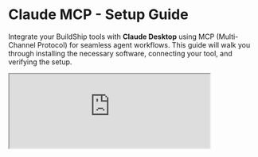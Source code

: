 # Claude MCP - Setup Guide

Integrate your BuildShip tools with **Claude Desktop** using MCP (Multi-Channel Protocol) for seamless agent workflows.
This guide will walk you through installing the necessary software, connecting your tool, and verifying the setup.

<iframe
  className='aspect-video w-full'
  src='https://www.youtube.com/embed/mL8LaupRPbI'
  allow='accelerometer; autoplay; clipboard-write; encrypted-media; gyroscope; picture-in-picture'
  allowFullScreen
  width='80%'
/>

## Prerequisites

Before you begin, ensure you have the following:

1. **Claude Desktop**

[Download and install Claude Desktop](https://claude.ai/download) for your operating system.

2. **Workflow Shipped**

Use the **"Ship"** button in BuildShip to deploy your workflow.

3. **Node.js & npm**

[Install Node.js and npm](https://docs.npmjs.com/downloading-and-installing-node-js-and-npm) if you haven't already.  
After installing, verify with:

```sh
node -v
npm -v
```

## Adding the MCP Tool to Claude

You have two main options for connecting your BuildShip tool to Claude:

### Option 1: **Hosted on BuildShip** (Recommended)

This is the easiest way to get started and is fully managed by BuildShip.

1. **Copy and run the following command in your terminal:**

   ```sh
   npx -y buildship-tools create-mcp-server --project <PROJECT_ID> --flows <FLOW_ID> --apiKey <API_KEY> --token <ID_TOKEN> --outputFolder <TOOL_NAME> --client claude --proxy
   ```

   _Replace the placeholders (`<PROJECT_ID>`, etc.) with your actual values as provided by BuildShip._

2. **Restart Claude Desktop**  
   If Claude is open, close and reopen it. This loads the new MCP tool.

3. **Verify Installation**

   - Open Claude Desktop.
   - Look for a **Tool** icon in Claude Chat.
   - Try asking Claude to use the tool (e.g., "Summarize Linear changes in the last 3 days").
   - When prompted, allow Claude to use the tool.

   > **Tip:** If Claude doesn't prompt to use the tool, try explicitly asking it to use the tool by name.

4. **Note:**  
   Since the tool is hosted on BuildShip, executions will use your BuildShip credits.

**Example Screenshot:**

![Claude Tool Example](https://storage.googleapis.com/buildship-2vqhlv-us-central1/tool-trigger-assets/claude-tool.png)

### Option 2: **Self-Hosted**

For advanced users who want to run the tool locally.

1. **Run the following command in your terminal:**

   ```sh
   npx -y buildship-tools create-mcp-server --project <PROJECT_ID> --flows <FLOW_ID> --apiKey <API_KEY> --token <ID_TOKEN> --outputFolder <TOOL_NAME> --client claude
   ```

   - This will:
     - Convert your workflow into a JavaScript function.
     - Download the function to your local machine.

2. **Connect to Claude**  
   Use the MCP protocol to connect your local server to Claude Desktop.

## Troubleshooting & Tips

- **Permission Prompt:**  
  The first time you use a tool, Claude will ask for permission. Choose **Allow once** or **Allow always**.

- **Images & Files:**  
  MCP currently has limited support for passing images/files through Claude. For now, pass images as URLs.

- **Community Tools:**  
  Browse or generate tools using BuildShip’s conversational AI. Check the
  [BuildShip tool library](https://buildship.tools) for more examples.
